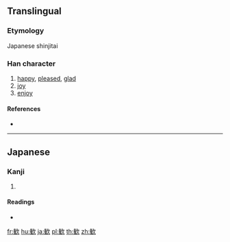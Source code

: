 {{also|歡}}
==Translingual==
{{Han simplified forms|歡|歓|欢}}

===Etymology===
Japanese shinjitai {{Han simp|歡|f=雚|t=⿳𠂉一隹|nocap=y}}

===Han character===
{{Han char|rn=76|rad=欠|as=11|sn=15|four=|canj=OGNO|ids=⿰⿳𠂉一隹欠}}

# [[happy]], [[pleased]], [[glad]]
# [[joy]]
# [[enjoy]]

====References====
* {{Han ref|kx=0572.101|dkj=16197|dj=0960.100|hdz=80027.240|uh=6B53|ud=27475}}

----

==Japanese==

===Kanji===
{{ja-kanji|grade=c|rs=欠11|style=s|kyu=歡}}

# {{defn|lang=ja|sort=欠11}}

====Readings====
* {{ja-readings|on=[[かん]] (kan)|kun=[[よろこぶ]] (yorokobu)}}

[[fr:歓]]
[[hu:歓]]
[[ja:歓]]
[[pl:歓]]
[[th:歓]]
[[zh:歓]]